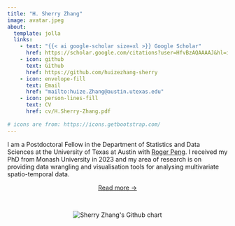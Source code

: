 ```yaml
---
title: "H. Sherry Zhang"
image: avatar.jpeg
about: 
  template: jolla
  links: 
    - text: "{{< ai google-scholar size=xl >}} Google Scholar"
      href: https://scholar.google.com/citations?user=HfvBzAQAAAAJ&hl=it
    - icon: github
      text: Github
      href: https://github.com/huizezhang-sherry
    - icon: envelope-fill
      text: Email
      href: "mailto:huize.Zhang@austin.utexas.edu"
    - icon: person-lines-fill
      text: CV
      href: cv/H.Sherry-Zhang.pdf
    
# icons are from: https://icons.getbootstrap.com/
---
```


I am a Postdoctoral Fellow in the Department of Statistics and Data Sciences at the University of Texas at Austin with [Roger Peng](https://rdpeng.org/). I received my PhD from Monash University in 2023 and my area of research is on providing data wrangling and visualisation tools for analysing multivariate spatio-temporal data.


<center class="readmore">[Read more &rarr;](research/index.html)</center>



<br>

<!--# supervised by Di Cook, Patricia Menéndez, Ursula Laa, and Nicolas Langrené.  -->

<!-- One of my projects, [ferrn](https://github.com/huizezhang-sherry/ferrn), focuses on creating diagnostic plots to understand the optimisers in projection pursuit, a multivariate dimension reduction method. I have also been working on a spatio-temporal data class, [cubble](https://github.com/huizezhang-sherry/cubble) (cubical-tibble), to help with data wrangling and making glyph maps. -->

<center><img src="https://ghchart.rshah.org/huizezhang-sherry" alt="Sherry Zhang&apos;s Github chart"/></center>
